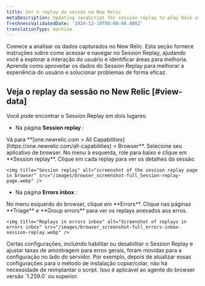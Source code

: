 ```yaml
---
title: Ver o replay da sessão no New Relic
metaDescription: Updating JavaScript for session replay to play back user interactions and improve page performance.
freshnessValidatedDate: '2024-12-19T00:00:00.000Z'
translationType: machine
---
```


Comece a analisar os dados capturados no New Relic. Esta seção fornece instruções sobre como acessar e navegar no Session Replay, ajudando você a explorar a interação do usuário e identificar áreas para melhoria. Aprenda como aproveitar os dados do Session Replay para melhorar a experiência do usuário e solucionar problemas de forma eficaz.

## Veja o replay da sessão no New Relic [#view-data]

Você pode encontrar o Session Replay em dois lugares:

* Na página <DNT>**Session replay**</DNT> :

<Steps>
  <Step>
    Vá para <DNT>**[one.newrelic.com &gt; All Capabilities](https://one.newrelic.com/all-capabilities) &gt; Browser**</DNT>.
  </Step>

  <Step>
    Selecione seu aplicativo de browser.
  </Step>

  <Step>
    No menu à esquerda, role para baixo e clique em <DNT>**Session replay**</DNT>.
  </Step>

  <Step>
    Clique em cada replay para ver os detalhes da sessão.

    <img title="Session replay" alt="screenshot of the session replay page in browser" src="/images/browser_screenshot-full_Session-replay-page.webp" />
  </Step>
</Steps>

* Na página <DNT>**Errors inbox**</DNT> :

<Steps>
  <Step>
    No menu esquerdo do browser, clique em <DNT>**Errors**</DNT>.
  </Step>

  <Step>
    Clique nas páginas <DNT>**Triage**</DNT> e <DNT>**Group errors**</DNT> para ver os replays anexados aos erros.

    <img title="Replays in errors inbox" alt="Screenshot of replays in errors inbox" src="/images/browser_screenshot-full_errors-inbox-session-replay.webp" />
  </Step>
</Steps>

<Callout variant="important">
  Certas configurações, incluindo habilitar ou desabilitar o Session Replay e ajustar taxas de amostragem para erros gerais, foram movidas para a configuração no lado do servidor. Por exemplo, depois de atualizar essas configurações para o método de instalação copiar/colar, não há necessidade de reimplantar o script. Isso é aplicável ao agente do browser versão `1.259.0` ou superior.
</Callout>